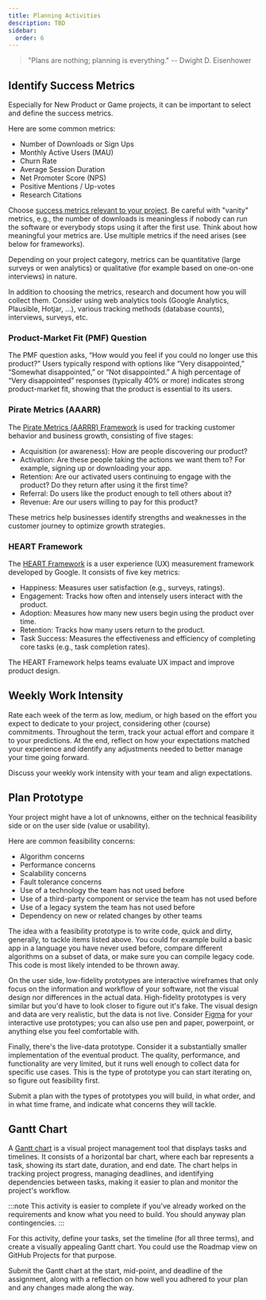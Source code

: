 ```yaml
---
title: Planning Activities
description: TBD
sidebar:
  order: 6
---
```



> "Plans are nothing; planning is everything." -- Dwight D. Eisenhower

## Identify Success Metrics

<Badge text="Team Activity" variant="note" class="mb-6"/>

Especially for New Product or Game projects, it can be important to select and define the success metrics. 

Here are some common metrics:

- Number of Downloads or Sign Ups
- Monthly Active Users (MAU)
- Churn Rate
- Average Session Duration
- Net Promoter Score (NPS)
- Positive Mentions / Up-votes
- Research Citations

Choose [success metrics relevant to your project](https://assets.productplan.com/content/Product-Success-Metrics-by-ProductPlan.pdf). Be careful with "vanity" metrics, e.g., the number of downloads is meaningless if nobody can run the software or everybody stops using it after the first use. Think about how meaningful your metrics are. Use multiple metrics if the need arises (see below for frameworks). 

Depending on your project category, metrics can be quantitative (large surveys or wen analytics) or qualitative (for example based on one-on-one interviews) in nature.

In addition to choosing the metrics, research and document how you will collect them. Consider using web analytics tools (Google Analytics, Plausible, Hotjar, ...), various tracking methods (database counts), interviews, surveys, etc.

### Product-Market Fit (PMF) Question

The PMF question asks, “How would you feel if you could no longer use this product?” Users typically respond with options like “Very disappointed,” “Somewhat disappointed,” or “Not disappointed.” A high percentage of “Very disappointed” responses (typically 40% or more) indicates strong product-market fit, showing that the product is essential to its users.

### Pirate Metrics (AAARR)

The [Pirate Metrics (AARRR) Framework](https://www.productplan.com/glossary/aarrr-framework/) is used for tracking customer behavior and business growth, consisting of five stages:

- Acquisition (or awareness): How are people discovering our product?
- Activation: Are these people taking the actions we want them to? For example, signing up or downloading your app.
- Retention: Are our activated users continuing to engage with the product? Do they return after using it the first time?
- Referral: Do users like the product enough to tell others about it?
- Revenue: Are our users willing to pay for this product? 

These metrics help businesses identify strengths and weaknesses in the customer journey to optimize growth strategies.

### HEART Framework

The [HEART Framework](https://www.heartframework.com/) is a user experience (UX) measurement framework developed by Google. It consists of five key metrics:

- Happiness: Measures user satisfaction (e.g., surveys, ratings).
- Engagement: Tracks how often and intensely users interact with the product.
- Adoption: Measures how many new users begin using the product over time.
- Retention: Tracks how many users return to the product.
- Task Success: Measures the effectiveness and efficiency of completing core tasks (e.g., task completion rates).

The HEART Framework helps teams evaluate UX impact and improve product design.

## Weekly Work Intensity

<Badge text="Individual Activity" variant="success" class="mb-6"/>

Rate each week of the term as low, medium, or high based on the effort you expect to dedicate to your project, considering other (course) commitments. Throughout the term, track your actual effort and compare it to your predictions. At the end, reflect on how your expectations matched your experience and identify any adjustments needed to better manage your time going forward.

Discuss your weekly work intensity with your team and align expectations.

## Plan Prototype

<Badge text="Team Activity" variant="note" class="mb-6"/>

Your project might have a lot of unknowns, either on the technical feasibility side or on the user side (value or usability).

Here are common feasibility concerns:

- Algorithm concerns
- Performance concerns
- Scalability concerns
- Fault tolerance concerns
- Use of a technology the team has not used before
- Use of a third-party component or service the team has not used before
- Use of a legacy system the team has not used before
- Dependency on new or related changes by other teams

The idea with a feasibility prototype is to write code, quick and dirty, generally, to tackle items listed above. You could for example build a basic app in a language you have never used before, compare different algorithms on a subset of data, or make sure you can compile legacy code. This code is most likely intended to be thrown away.

On the user side, low-fidelity prototypes are interactive wireframes that only focus on the information and workflow of your software, not the visual design nor differences in the actual data. High-fidelity prototypes is very similar but you'd have to look closer to figure out it's fake. The visual design and data are very realistic, but the data is not live. Consider [Figma](https://www.figma.com/) for your interactive use prototypes; you can also use pen and paper, powerpoint, or anything else you feel comfortable with.

Finally, there's the live-data prototype. Consider it a substantially smaller implementation of the eventual product. The quality, performance, and functionality are very limited, but it runs well enough to collect data for specific use cases. This is the type of prototype you can start iterating on, so figure out feasibility first.

Submit a plan with the types of prototypes you will build, in what order, and in what time frame, and indicate what concerns they will tackle. 

## Gantt Chart

<Badge text="Team Activity" variant="note" class="mb-6"/>

A [Gantt chart](https://www.atlassian.com/agile/project-management/gantt-chart) is a visual project management tool that displays tasks and timelines. It consists of a horizontal bar chart, where each bar represents a task, showing its start date, duration, and end date. The chart helps in tracking project progress, managing deadlines, and identifying dependencies between tasks, making it easier to plan and monitor the project's workflow.

:::note
This activity is easier to complete if you've already worked on the requirements and know what you need to build. You should anyway plan contingencies.
:::

For this activity, define your tasks, set the timeline (for all three terms), and create a visually appealing Gantt chart. You could use the Roadmap view on GitHub Projects for that purpose. 

Submit the Gantt chart at the start, mid-point, and deadline of the assignment, along with a reflection on how well you adhered to your plan and any changes made along the way.
